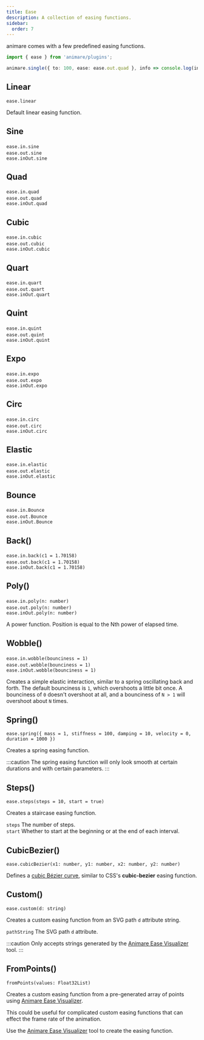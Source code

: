 ```yaml
---
title: Ease
description: A collection of easing functions.
sidebar:
  order: 7
---
```



animare comes with a few predefined easing functions.

```ts title="example" frame="terminal"
import { ease } from 'animare/plugins';

animare.single({ to: 100, ease: ease.out.quad }, info => console.log(info.value));
```

## Linear

`ease.linear` <Badge text="Default" variant="note" size="small" />

Default linear easing function.

<Ease title='linear' easing='ease.linear' client:idle />

## Sine

`ease.in.sine` <Badge text="in" variant="caution" size="small" /> <br />
`ease.out.sine` <Badge text="out" variant="caution" size="small" /> <br />
`ease.inOut.sine` <Badge text="in-out" variant="caution" size="small" />

<Ease title='in.sine' easing='ease.in.sine' client:idle />
<Ease title='out.sine' easing='ease.out.sine' client:idle />
<Ease title='inOut.sine' easing='ease.inOut.sine' client:idle />

## Quad

`ease.in.quad` <Badge text="in" variant="caution" size="small" /> <br />
`ease.out.quad` <Badge text="out" variant="caution" size="small" /> <br />
`ease.inOut.quad` <Badge text="in-out" variant="caution" size="small" />

<Ease title='in.quad' easing='ease.in.quad' client:idle />
<Ease title='out.quad' easing='ease.out.quad' client:idle />
<Ease title='inOut.quad' easing='ease.inOut.quad' client:idle />

## Cubic

`ease.in.cubic` <Badge text="in" variant="caution" size="small" /> <br />
`ease.out.cubic` <Badge text="out" variant="caution" size="small" /> <br />
`ease.inOut.cubic` <Badge text="in-out" variant="caution" size="small" />

<Ease title='in.cubic' easing='ease.in.cubic' client:idle />
<Ease title='out.cubic' easing='ease.out.cubic' client:idle />
<Ease title='inOut.cubic' easing='ease.inOut.cubic' client:idle />

## Quart

`ease.in.quart` <Badge text="in" variant="caution" size="small" /> <br />
`ease.out.quart` <Badge text="out" variant="caution" size="small" /> <br />
`ease.inOut.quart` <Badge text="in-out" variant="caution" size="small" />

<Ease title='in.quart' easing='ease.in.quart' client:idle />
<Ease title='out.quart' easing='ease.out.quart' client:idle />
<Ease title='inOut.quart' easing='ease.inOut.quart' client:idle />

## Quint

`ease.in.quint` <Badge text="in" variant="caution" size="small" /> <br />
`ease.out.quint` <Badge text="out" variant="caution" size="small" /> <br />
`ease.inOut.quint` <Badge text="in-out" variant="caution" size="small" />

<Ease title='in.quint' easing='ease.in.quint' client:idle />
<Ease title='out.quint' easing='ease.out.quint' client:idle />
<Ease title='inOut.quint' easing='ease.inOut.quint' client:idle />

## Expo

`ease.in.expo` <Badge text="in" variant="caution" size="small" /> <br />
`ease.out.expo` <Badge text="out" variant="caution" size="small" /> <br />
`ease.inOut.expo` <Badge text="in-out" variant="caution" size="small" />

<Ease title='in.expo' easing='ease.in.expo' client:idle />
<Ease title='out.expo' easing='ease.out.expo' client:idle />
<Ease title='inOut.expo' easing='ease.inOut.expo' client:idle />

## Circ

`ease.in.circ` <Badge text="in" variant="caution" size="small" /> <br />
`ease.out.circ` <Badge text="out" variant="caution" size="small" /> <br />
`ease.inOut.circ` <Badge text="in-out" variant="caution" size="small" />

<Ease title='in.circ' easing='ease.in.circ' client:idle />
<Ease title='out.circ' easing='ease.out.circ' client:idle />
<Ease title='inOut.circ' easing='ease.inOut.circ' client:idle />

## Elastic

`ease.in.elastic` <Badge text="in" variant="caution" size="small" /> <br />
`ease.out.elastic` <Badge text="out" variant="caution" size="small" /> <br />
`ease.inOut.elastic` <Badge text="in-out" variant="caution" size="small" />

<Ease title='in.elastic' padding={74} easing='ease.in.elastic' client:idle />
<Ease title='out.elastic' padding={74} easing='ease.out.elastic' client:idle />
<Ease title='inOut.elastic' padding={74} easing='ease.inOut.elastic' client:idle />

## Bounce

`ease.in.Bounce` <Badge text="in" variant="caution" size="small" /> <br />
`ease.out.Bounce` <Badge text="out" variant="caution" size="small" /> <br />
`ease.inOut.Bounce` <Badge text="in-out" variant="caution" size="small" />

<Ease title='in.bounce' easing='ease.in.bounce' client:idle />
<Ease title='out.bounce' easing='ease.out.bounce' client:idle />
<Ease title='inOut.bounce' easing='ease.inOut.bounce' client:idle />

## Back()

`ease.in.back(c1 = 1.70158)` <Badge text="in" variant="caution" size="small" /> <br />
`ease.out.back(c1 = 1.70158)` <Badge text="out" variant="caution" size="small" /> <br />
`ease.inOut.back(c1 = 1.70158)` <Badge text="in-out" variant="caution" size="small" />

<Ease title='in.back()' padding={30} easing='ease.in.back()' client:idle />
<Ease title='out.back()' padding={30} easing='ease.out.back()' client:idle />
<Ease title='inOut.back()' padding={30} easing='ease.inOut.back()' client:idle />

## Poly()

`ease.in.poly(n: number)` <Badge text="in" variant="caution" size="small" /> <br />
`ease.out.poly(n: number)` <Badge text="out" variant="caution" size="small" /> <br />
`ease.inOut.poly(n: number)` <Badge text="in-out" variant="caution" size="small" />

A power function. Position is equal to the Nth power of elapsed time.

<Ease title='in.poly(10)' easing='ease.in.poly(10)' client:idle />
<Ease title='out.poly(2)' easing='ease.out.poly(2)' client:idle />
<Ease title='inOut.poly(3)' easing='ease.inOut.poly(3)' client:idle />

## Wobble()

`ease.in.wobble(bounciness = 1)` <Badge text="in" variant="caution" size="small" /> <br />
`ease.out.wobble(bounciness = 1)` <Badge text="out" variant="caution" size="small" /> <br />
`ease.inOut.wobble(bounciness = 1)` <Badge text="in-out" variant="caution" size="small" />

Creates a simple elastic interaction, similar to a spring oscillating back and forth.
The default bounciness is `1`, which overshoots a little bit once.
A bounciness of `0` doesn't overshoot at all,
and a bounciness of `N > 1` will overshoot about `N` times.

<Ease title='in.wobble(0)' padding={20} easing='ease.in.wobble(0)' client:idle />
<Ease title='out.wobble(1)' padding={20} easing='ease.out.wobble(1)' client:idle />
<Ease title='inOut.wobble(6)' padding={20} easing='ease.inOut.wobble(6)' client:idle />

## Spring()

`ease.spring({ mass = 1, stiffness = 100, damping = 10, velocity = 0, duration = 1000 })`

Creates a spring easing function.

:::caution
The spring easing function will only look smooth at certain durations and with certain parameters.
:::

<Ease title='spring()' padding={44} easing='ease.spring()' client:idle />

## Steps()

`ease.steps(steps = 10, start = true)`

Creates a staircase easing function.

`steps` The number of steps. <br/>
`start` Whether to start at the beginning or at the end of each interval.

<Ease title='steps(10, false)' easing='ease.steps(10, false)' client:idle />
<Ease title='steps(20)' easing='ease.steps(20)' client:idle />

## CubicBezier()

`ease.cubicBezier(x1: number, y1: number, x2: number, y2: number)`

Defines a [cubic Bézier curve](https://developer.mozilla.org/en-US/docs/Glossary/Bezier_curve),
similar to CSS's **cubic-bezier** easing function.

<Ease title='cubicBezier(.25, .1, .25, 1)' easing='ease.cubicBezier(0.25, 0.1, 0.25, 1)' client:idle />

## Custom()

`ease.custom(d: string)`

Creates a custom easing function from an SVG path `d` attribute string.

`pathString` The SVG path `d` attribute.

:::caution
Only accepts strings generated by the [Animare Ease Visualizer](https://animare-ease-visualizer.netlify.app/) tool.
:::

<Ease
  title='custom("...")'
  easing='ease.custom("M 0 1 C 0.067 0.97 0.03 0.933 0.1 0.9 C 0.17 0.867 0.13 0.836 0.2 0.8 C 0.27 0.764 0.23 0.73 0.3 0.7 C 0.37 0.67 0.33 0.63 0.4 0.6 C 0.47 0.57 0.43 0.53 0.5 0.5 C 0.57 0.47 0.53 0.43 0.6 0.4 C 0.67 0.37 0.63 0.33 0.7 0.3 C 0.77 0.27 0.73 0.23 0.8 0.2 C 0.87 0.173 0.83 0.137 0.9 0.1 C 0.97 0.067 0.93 0.03 1 0")'
  client:idle
/>
<Ease
  title='custom("...")'
  easing='ease.custom("M 0 1 C 0.1 1 0 0 0.1 0 C 0.2 0 0.1 0.5 0.2 0.5 C 0.3 0.5 0.2 1 0.3 1 C 0.4 1 0.3 0 0.4 0 C 0.5 0 0.4 0.5 0.5 0.5 C 0.6 0.5 0.5 1 0.6 1 C 0.7 1 0.6 0 0.7 0 C 0.8 0 0.7 0.5 0.8 0.5 C 0.9 0.5 0.8 1 0.9 1 C 1 1 0.9 0 1 0")'
  client:idle
/>

## FromPoints()

`fromPoints(values: Float32List)`

Creates a custom easing function from a pre-generated array of points using [Animare Ease Visualizer](https://animare-ease-visualizer.netlify.app/).

This could be useful for complicated custom easing functions that can effect the frame rate of the animation.

Use the [Animare Ease Visualizer](https://animare-ease-visualizer.netlify.app/) tool to create the easing function.
